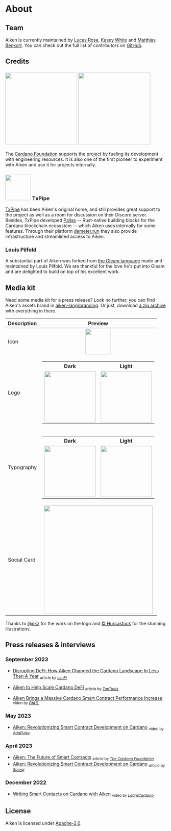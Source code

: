 ---
---

<style>{`
html.dark img.light {
  display: none;
}
html.light img.dark {
  display: none;
}
h3 {
  display: flex;
  align-items: center;
}
h3 > img {
  margin-right: 1rem;
}
`}</style>

# About

## Team

Aiken is currently maintained by [Lucas Rosa](https://github.com/rvcas), [Kasey White](https://github.com/MicroProofs) and [Matthias Benkort](https://github.com/KtorZ). You can check out the full list of contributors on [GitHub](https://github.com/aiken-lang/aiken/graphs/contributors).

## Credits

### <img src="https://raw.githubusercontent.com/aiken-lang/.github/main/.github/CF-Logo-Full-Blue_1500px.png"  width="225" class="light" /> <img src="https://raw.githubusercontent.com/aiken-lang/.github/main/.github/CF-Logo-Full-White_1500px.png" width="225" class="dark" />

The [Cardano Foundation](https://cardanofoundation.org/) supports the project by fueling its development with engineering resources. It is also one of the first pioneer to experiment with Aiken and use it for projects internally.

### <img src="https://txpipe.io/images/logos/txpipe.svg" width="80" /> TxPipe

[TxPipe](https://txpipe.io/) has been Aiken's original home, and still provides great support to the project as well as a room for discussion on their Discord server. Besides, TxPipe developed [Pallas](https://github.com/txpipe/pallas) -- Rust-native building blocks for the Cardano blockchain ecosystem -- which Aiken uses internally for some features. Through their platform [demeter.run](https://demeter.run/) they also provide infrastructure and streamlined access to Aiken.

### Louis Pilfold

A substantial part of Aiken was forked from [the Gleam language](https://gleam.run/) made and maintained by Louis Pilfold. We are thankful for the love he's put into Gleam and are delighted to build on top of his excellent work.

## Media kit

Need some media kit for a press release? Look no further, you can find Aiken's assets brand in [aiken-lang/branding](https://github.com/aiken-lang/branding). Or just, download [a zip archive](https://github.com/aiken-lang/branding/archive/refs/heads/main.zip) with everything in there.

Description | Preview
---         | :---:
Icon        | <img src="https://raw.githubusercontent.com/aiken-lang/branding/main/assets/icon.png" loading="lazy" width="80" />
Logo        | <table> <tr> <th>Dark</th> <th>Light</th> </tr> <tr> <td><img src="https://raw.githubusercontent.com/aiken-lang/branding/main/assets/logo-dark.png"  loading="lazy" width="160" /></td> <td><img src="https://raw.githubusercontent.com/aiken-lang/branding/main/assets/logo-light.png" loading="lazy" width="160" /></td> </tr> </table>
Typography  | <table> <tr> <th>Dark</th> <th>Light</th> </tr> <tr> <td><img src="https://raw.githubusercontent.com/aiken-lang/branding/main/assets/aiken-typo8k-dark.png" loading="lazy" width="160" /></td> <td><img src="https://raw.githubusercontent.com/aiken-lang/branding/main/assets/aiken-typo8k.png" loading="lazy" width="160" /></td> </tr> </table>
Social Card | <img src="/open-graph.png" loading="lazy" width="340" />

Thanks to [@nkz](https://twitter.com/nkzthecreator) for the work on the logo and [© Hurcastock](https://www.hurcastock.com) for the stunning illustrations.

## Press releases & interviews

### September 2023

- [Disrupting DeFi: How Aiken Changed the Cardano Landscape In Less Than A Year](https://medium.com/@lenfi/disrupting-defi-how-aiken-changed-the-cardano-landscape-in-less-than-a-year-946c113d4636) <sub>article by _[LenFi](https://lenfi.io/)_</sub>

- [Aiken to Help Scale Cardano DeFi](https://medium.com/tap-in-with-taptools/aiken-to-help-scale-cardano-defi-371027f6c7ce) <sub>article by _[TapTools](https://www.taptools.io/)_</sub>

- [Aiken Brings a Massive Cardano Smart Contract Performance Increase](https://www.youtube.com/watch?v=4Y1UieAhszY) <sub>video by _[P₳UL](https://twitter.com/cwpaulm)_</sub>

### May 2023

- [Aiken: Revolutionizing Smart Contract Development on Cardano](https://www.youtube.com/watch?v=SpNX3Hun7fM) <sub>video by _[AdaPulse](https://adapulse.io/)_</sub>

### April 2023

- [Aiken: The Future of Smart Contracts](https://cardanofoundation.org/en/news/aiken-the-future-of-smart-contracts/) <sub>article by _[The Cardano Foundation](https://twitter.com/Cardano_CF)_</sub>
- [Aiken: Revolutionizing Smart Contract Development on Cardano](https://adapulse.io/aiken-revolutionizing-smart-contract-development-on-cardano/) <sub>article by _[Sooraj](https://twitter.com/SoorajKSaju)_</sub>

### December 2022

- [Writing Smart Contacts on Cardano with Aiken](https://www.youtube.com/watch?v=JWmvVJz_X1M&pp=ygUNYWlrZW4gY2FyZGFubw%3D%3D) <sub>video by _[LearnCardano](https://learncardano.io/)_</sub>

## License

Aiken is licensed under [Apache-2.0](https://github.com/aiken-lang/aiken/blob/main/LICENSE).

